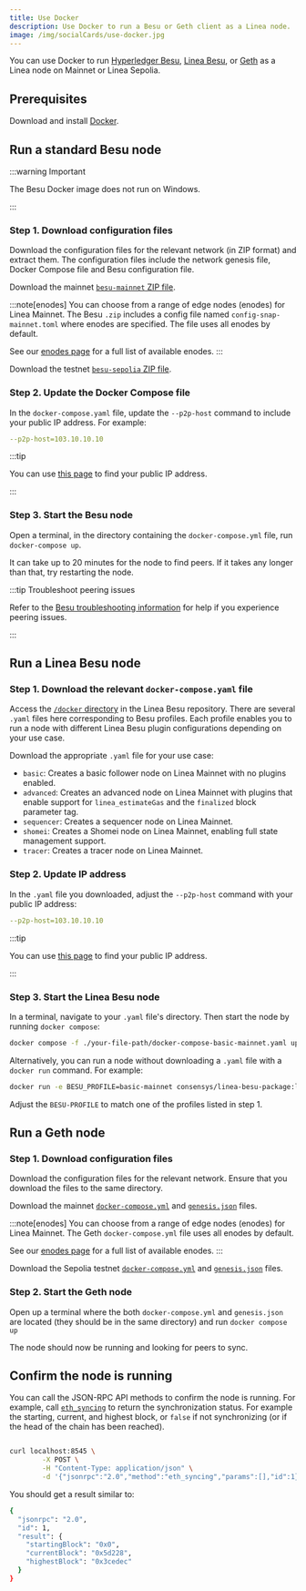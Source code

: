 ```yaml
---
title: Use Docker
description: Use Docker to run a Besu or Geth client as a Linea node.
image: /img/socialCards/use-docker.jpg
---
```



You can use Docker to run [Hyperledger Besu](https://besu.hyperledger.org/), [Linea Besu](https://github.com/Consensys/linea-besu-package/tree/main),
 or [Geth](https://geth.ethereum.org/) as a Linea node on Mainnet or Linea Sepolia.

## Prerequisites

Download and install [Docker](https://www.docker.com/products/docker-desktop/).

## Run a standard Besu node

:::warning Important

The Besu Docker image does not run on Windows.

:::

### Step 1. Download configuration files

Download the configuration files for the relevant network (in ZIP format) and extract them. The configuration
files include the network genesis file, Docker Compose file and Besu configuration file.

<Tabs groupId="networks" className="my-tabs">
  <TabItem value="mainnet" label="Mainnet">
  
  Download the mainnet [`besu-mainnet` ZIP file](pathname:///files/besu/besu-mainnet.zip).

  :::note[enodes]
  You can choose from a range of edge nodes (enodes) for Linea Mainnet. The Besu `.zip` includes a
  config file named `config-snap-mainnet.toml` where enodes are specified. The file uses all enodes
  by default.

  See our [enodes page](./enodes.mdx) for a full list of available enodes.
  :::
  
  </TabItem>
  <TabItem value="Linea Sepolia" label="Linea Sepolia">
  
  Download the testnet [`besu-sepolia` ZIP file](pathname:///files/besu/besu-sepolia.zip).
  
  </TabItem>
</Tabs>

### Step 2. Update the Docker Compose file

In the `docker-compose.yaml` file, update the `--p2p-host` command to include your public IP address. For example:

```yaml
--p2p-host=103.10.10.10
```

:::tip

You can use [this page](https://www.whatismyip.com/) to find your public IP address.

:::

### Step 3. Start the Besu node

Open a terminal, in the directory containing the `docker-compose.yml` file, run `docker-compose up`. 

It can take up to 20 minutes for the node to find peers. If it takes any longer than that, try restarting the node.

:::tip Troubleshoot peering issues

Refer to the [Besu troubleshooting information](https://besu.hyperledger.org/public-networks/how-to/troubleshoot/peering)
for help if you experience peering issues.   

:::

## Run a Linea Besu node

### Step 1. Download the relevant `docker-compose.yaml` file

Access the [`/docker` directory](https://github.com/Consensys/linea-besu-package/tree/main/docker) 
in the Linea Besu repository. There are several `.yaml` files here corresponding to Besu profiles. 
Each profile enables you to run a node with different Linea Besu plugin configurations depending on
your use case.

Download the appropriate `.yaml` file for your use case:
- `basic`: Creates a basic follower node on Linea Mainnet with no plugins enabled.
- `advanced`: Creates an advanced node on Linea Mainnet with plugins that enable support for
`linea_estimateGas` and the `finalized` block parameter tag.
- `sequencer`: Creates a sequencer node on Linea Mainnet.
- `shomei`: Creates a Shomei node on Linea Mainnet, enabling full state management support.
- `tracer`: Creates a tracer node on Linea Mainnet. 

### Step 2. Update IP address

In the `.yaml` file you downloaded, adjust the `--p2p-host` command with your public IP address:

```yaml
--p2p-host=103.10.10.10
```

:::tip

You can use [this page](https://www.whatismyip.com/) to find your public IP address.

:::

### Step 3. Start the Linea Besu node

In a terminal, navigate to your `.yaml` file's directory. Then start the node by running 
`docker compose`: 

```bash
docker compose -f ./your-file-path/docker-compose-basic-mainnet.yaml up
```

Alternatively, you can run a node without downloading a `.yaml` file with a `docker run` command. 
For example:

```bash
docker run -e BESU_PROFILE=basic-mainnet consensys/linea-besu-package:latest
```

Adjust the `BESU-PROFILE` to match one of the profiles listed in step 1. 

## Run a Geth node

### Step 1. Download configuration files

Download the configuration files for the relevant network. Ensure that you download the files to the same directory.

<Tabs groupId="networks" className="my-tabs">
  <TabItem value="mainnet" label="Mainnet">
  
  Download the mainnet [`docker-compose.yml`](pathname:///files/geth/mainnet/docker-compose.yml) and [`genesis.json`](pathname:///files/geth/mainnet/genesis.json)
  files.

  :::note[enodes]
  You can choose from a range of edge nodes (enodes) for Linea Mainnet. The Geth `docker-compose.yml`
  file uses all enodes by default. 

  See our [enodes page](./enodes.mdx) for a full list of available enodes.
  :::
  
  </TabItem>
  <TabItem value="Linea Sepolia" label="Linea Sepolia">
  
  Download the Sepolia testnet [`docker-compose.yml`](pathname:///files/geth/sepolia/docker-compose.yml) and [`genesis.json`](pathname:///files/geth/sepolia/genesis.json)
  files.
  
  </TabItem>
</Tabs>

### Step 2. Start the Geth node

Open up a terminal where the both `docker-compose.yml` and `genesis.json` are located (they should be in the same directory)
and run `docker compose up`

The node should now be running and looking for peers to sync.

## Confirm the node is running

You can call the JSON-RPC API methods to confirm the node is running. For example, call
[`eth_syncing`](https://besu.hyperledger.org/public-networks/reference/api#eth_syncing) to return the synchronization status.
For example the starting, current, and highest block, or `false` if not synchronizing (or if the head of the chain has been reached).

```bash

curl localhost:8545 \
        -X POST \
        -H "Content-Type: application/json" \
        -d '{"jsonrpc":"2.0","method":"eth_syncing","params":[],"id":1}'

```

You should get a result similar to:

```bash
{
  "jsonrpc": "2.0",
  "id": 1,
  "result": {
    "startingBlock": "0x0",
    "currentBlock": "0x5d228",
    "highestBlock": "0x3cedec"
  }
}
```
